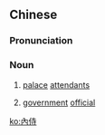 {{also|内侍}}
==Chinese==
{{zh-forms|s=内侍}}

===Pronunciation===
{{zh-pron
|m=nèishì
|cat=n
}}

===Noun===
{{zh-noun}}

# {{lb|zh|literary|historical}} [[palace]] [[attendants]]
# {{lb|zh|literary|historical}} [[government]] [[official]]

[[ko:內侍]]